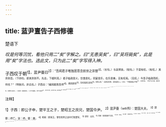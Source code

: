 ```yaml
---
---
---
```

title: 蓝尹亶告子西修德
---



楚语下

*叹是何等沉忧，看他只用二“矣”字解之。曰“无患吴矣”，曰“吴将毙矣”，此是用“矣”字法也。选此文，只为此二“矣”字写得入神。*

子西叹于朝<sup>1】，蓝尹亹曰<sup>2】：“吾闻君子唯独居思念前世之崇替<sup>3】，（长句。）与哀殡丧，（短句。）于是有叹，（有叹。）其余则否。（下四句，即其余则不。先总，下细列耳。）君子临政思义，饮食思礼，同宴思乐，在乐思善，无有叹焉。（无叹。）今吾子临政而叹，何也？”（特致问，非讥也。）子西曰：“阖闾能败吾师<sup>4】。阖闾即世<sup>5】，吾闻其嗣又甚焉<sup>6】。吾是以叹。”（自是应叹事，说来诚闷人。）对曰：“子患政德之不修<sup>7】，无患吴矣。（至言不必又道，看其语态，何飘然以逸也。）夫阖闾（高提阖闾。）口不贪嘉味，耳不乐逸声<sup>8】，目不淫于色，身不怀于安，朝夕勤志<sup>9】，恤民之赢<sup>19】，闻一善若惊，得一士若赏<sup>11】，有过必俊<sup>12】2，有不善必惧，是故得民以济其志<sup>13】。（吉吴前日也如彼。）今吾闻夫差，（顺落夫差。“今吾闻”三字，奚落多少。）好罢民力以成私<sup>14】，好纵过而翳谏<sup>15】，一夕之宿，台榭陂池必成<sup>16】，六畜玩好必从<sup>17】。（言吴今日也如此。）夫差先自败也已，焉能败人。子修德以败吴，（自败、败人、败昊，连用三败字弄姿。）吴将毙矣。”（此“矣”字，与前“无患吴矣”“矣”字，是一口气语，写出不必为意，一片飘然逸态。）

<sup>注释】

<sup>1】子西：即公子申，楚平王之子，楚昭王之庶兄，楚国令尹。
<sup>2】蓝尹亹（wěi伟）：楚国大夫。
<sup>3】崇替；终亡。柒：终。替：废。
<sup>4】闳阊：即吴王。曾在柏举之战中打败楚军。
<sup>5】即世：去世。
<sup>6】其嗣：指阖闾嗣子夫差。
<sup>7】患：忧虑。
<sup>8】逸声：淫逸的音乐。
<sup>9】勤志：犹苦思。
<sup>10】赢（léi雷）：病弱。1若赏：像受到赏赐。
<sup>12】悛（quān圈）：改。
<sup>13】济：成。
<sup>14】罢（pí疲）：疲困。
<sup>15】翳：障蔽。
<sup>16】台榭肢池必成：指夫差住宿一晚，则住地必须把台榭陂池等纵目赏玩的景物修建布置好。
<sup>17】六畜：马、牛、羊、豕、犬、鸡。玩好；指声色犬马、珠宝服饰之属。